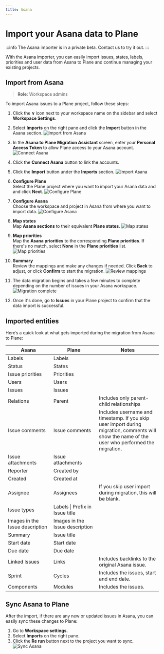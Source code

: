 ```yaml
---
title: Asana
---
```


# Import your Asana data to Plane

:::info
The Asana importer is in a private beta. Contact us to try it out.
:::

With the Asana importer, you can easily import issues, states, labels, priorities and user data from Asana to Plane and continue managing your existing projects.

## Import from Asana
> **Role**: Workspace admins

To import Asana issues to a Plane project, follow these steps:
1. Click the **∨** icon next to your workspace name on the sidebar and select **Workspace Settings**.

2. Select **Imports** on the right pane and click the **Import** button in the Asana section. 
    ![Import from Asana](https://media.docs.plane.so/importers/asana/import-asana.webp#center)   

4. In the **Asana to Plane Migration Assistant** screen, enter your **Personal Access Token** to allow Plane access to your Asana account. 
    ![Connect Asana](https://media.docs.plane.so/importers/asana/asana-plane-migration-assistant.webp#center)

5. Click the **Connect Asana** button to link the accounts.

6. Click the **Import** button under the **Imports** section.
    ![Import Asana](https://media.docs.plane.so/importers/asana/import-asana-data.webp#center)

7. **Configure Plane**   
    Select the Plane project where you want to import your Asana data and and click **Next**.
        ![Configure Plane](https://media.docs.plane.so/importers/asana/configure-plane.webp#center) 

8. **Configure Asana**  
    Choose the workspace and project in Asana from where you want to import data.
       ![Configure Asana](https://media.docs.plane.so/importers/asana/configure-asana.webp#center)  

10. **Map states**  
    Map **Asana sections** to their equivalent **Plane states**.
       ![Map states](https://media.docs.plane.so/importers/asana/map-states.webp#center)   

11. **Map priorities**  
    Map the **Asana priorities** to the corresponding **Plane priorities**. If  there's no match, select **None** in the **Plane priorities** list.
       ![Map priorities](https://media.docs.plane.so/importers/asana/map-priorities.webp#center)   

12. **Summary**  
    Review the mappings and make any changes if needed.  Click **Back** to adjust, or click **Confirm** to start the migration.
       ![Review mappings](https://media.docs.plane.so/importers/asana/import-summary.webp#center)   

13. The data migration begins and takes a few minutes to complete depending on the number of issues in your Asana workspace. 
       ![Migration complete](https://media.docs.plane.so/importers/asana/import-complete.webp#center)   

14. Once it's done, go to **Issues** in your Plane project to confirm that the data import is successful. 

## Imported entities

Here’s a quick look at what gets imported during the migration from Asana to Plane:

| Asana | Plane | Notes|
|--------------| ------------------- |---- |
| Labels | Labels | |
| Status | States | |
| Issue priorities | Priorities | |
| Users | Users | |
| Issues | Issues | |
| Relations | Parent | Includes only parent-child relationships |
| Issue&nbsp;comments | Issue&nbsp;comments |Includes username and timestamp. If you skip user import during migration, comments will show the name of the user who performed the migration.|
| Issue attachments | Issue attachments | |
| Reporter | Created by | |
| Created | Created at | |
| Assignee | Assignees | If you skip user import during migration, this will be blank.|
| Issue types | Labels \| Prefix in Issue title | |
| Images in the Issue description | Images in the Issue description | |
| Summary | Issue title | |
| Start date | Start date | |
| Due date | Due date | |
| Linked Issues | Links | Includes backlinks to the original Asana issue.|
| Sprint | Cycles | Includes the issues, start and end date. |
| Components | Modules | Includes the issues. |

## Sync Asana to Plane

After the import, if there are any new or updated issues in Asana, you can easily sync these changes to Plane:

1. Go to **Workspace settings**.
2. Select **Imports** on the right pane. 
3. Click the **Re run** button next to the project you want to sync.
    ![Sync Asana](https://media.docs.plane.so/importers/asana/rerun-import.webp#center)   

